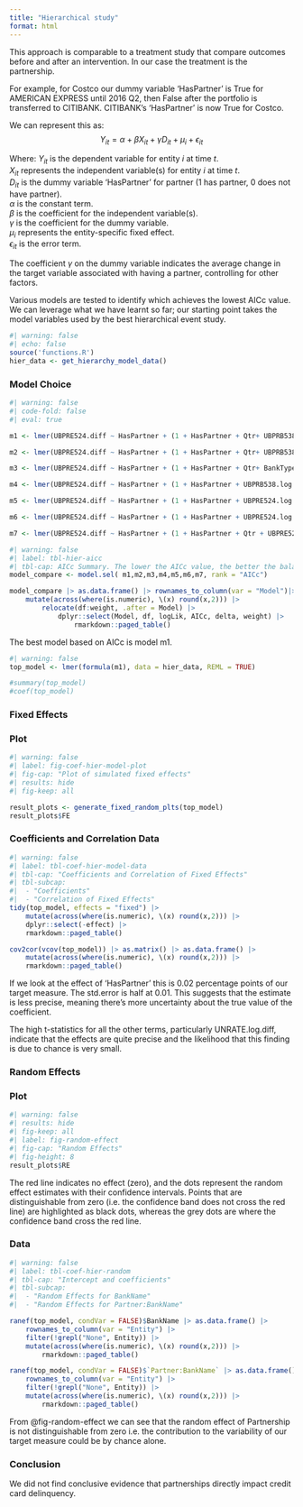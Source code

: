 ```yaml
---
title: "Hierarchical study"
format: html
---
```


This approach is comparable to a treatment study that compare outcomes before and after an intervention. In our case the treatment is the partnership. 

For example, for Costco our dummy variable 'HasPartner' is True for AMERICAN EXPRESS until 2016 Q2, then False after the portfolio is transferred to CITIBANK. CITIBANK's 'HasPartner' is now True for Costco. 

We can represent this as:
$$
Y_{it} = \alpha + \beta X_{it} + \gamma D_{it} + \mu_i + \epsilon_{it}
$$

Where:
$Y_{it}$ is the dependent variable for entity $i$ at time $t$.\
$X_{it}$ represents the independent variable(s) for entity $i$ at time $t$.\
$D_{it}$ is the dummy variable 'HasPartner' for partner (1 has partner, 0 does not have partner).\
$\alpha$ is the constant term.\
$\beta$ is the coefficient for the independent variable(s).\
$\gamma$ is the coefficient for the dummy variable.\
$\mu_i$ represents the entity-specific fixed effect.\
$\epsilon_{it}$ is the error term.\

The coefficient $\gamma$ on the dummy variable indicates the average change in the target variable associated with having a partner, controlling for other factors.

Various models are tested to identify which achieves the lowest AICc value. We can leverage what we have learnt so far; our starting point takes the model variables used by the best hierarchical event study.

```r
#| warning: false
#| echo: false
source('functions.R')
hier_data <- get_hierarchy_model_data()
```

### Model Choice

```r
#| warning: false
#| code-fold: false
#| eval: true

m1 <- lmer(UBPRE524.diff ~ HasPartner + (1 + HasPartner + Qtr+ UBPRB538.log.diff + UBPR3815.log.diff | BankName/Partner) + TDSP.log.diff + RRSFS.Pop.log.diff + UNRATE.log.diff + UNRATE.log.diff.lag1, data = hier_data, REML = FALSE)

m2 <- lmer(UBPRE524.diff ~ HasPartner + (1 + HasPartner + Qtr+ UBPRB538.log.diff + UBPR3815.log.diff | BankName/Partner) + TDSP.log.diff + RRSFS.Pop.log.diff + UNRATE.log.diff + UNRATE.log.diff.lag1 + UNRATE.log.diff.lag2, data = hier_data, REML = FALSE)

m3 <- lmer(UBPRE524.diff ~ HasPartner + (1 + HasPartner + Qtr+ BankType + UBPRB538.log.diff + UBPR3815.log.diff | BankName/Partner) + TDSP.log.diff + TDSP.log.diff.lag1, data = hier_data, REML = FALSE)

m4 <- lmer(UBPRE524.diff ~ HasPartner + (1 + HasPartner + UBPRB538.log.diff + UBPR3815.log.diff | BankName/Partner) + TDSP.log.diff + RRSFS.Pop.log.diff + UNRATE.log.diff + UNRATE.log.diff.lag1, data = hier_data, REML = FALSE)

m5 <- lmer(UBPRE524.diff ~ HasPartner + (1 + HasPartner + UBPRE524.log.diff.lag1 + UBPRB538.log.diff + UBPR3815.log.diff | BankName/Partner) + TDSP.log.diff + RRSFS.Pop.log.diff + UNRATE.log.diff + UNRATE.log.diff.lag1, data = hier_data, REML = FALSE)

m6 <- lmer(UBPRE524.diff ~ HasPartner + (1 + HasPartner + UBPRE524.log.diff.lag4 + UBPRB538.log.diff + UBPR3815.log.diff | BankName/Partner) + TDSP.log.diff + RRSFS.Pop.log.diff + UNRATE.log.diff + UNRATE.log.diff.lag1, data = hier_data, REML = FALSE)

m7 <- lmer(UBPRE524.diff ~ HasPartner + (1 + HasPartner + Qtr + UBPRE524.log.diff.lag4 + UBPRB538.log.diff + UBPR3815.log.diff | BankName/Partner) + TDSP.log.diff + RRSFS.Pop.log.diff + UNRATE.log.diff + UNRATE.log.diff.lag1, data = hier_data, REML = FALSE)
```
```r
#| warning: false
#| label: tbl-hier-aicc
#| tbl-cap: AICc Summary. The lower the AICc value, the better the balance between model complexity (number of parameters) and goodness of fit
model_compare <- model.sel( m1,m2,m3,m4,m5,m6,m7, rank = "AICc")

model_compare |> as.data.frame() |> rownames_to_column(var = "Model")|> 
    mutate(across(where(is.numeric), \(x) round(x,2))) |> 
        relocate(df:weight, .after = Model) |>
            dplyr::select(Model, df, logLik, AICc, delta, weight) |>
                rmarkdown::paged_table()  

```

The best model based on AICc is model m1.
```r
#| warning: false
top_model <- lmer(formula(m1), data = hier_data, REML = TRUE)

#summary(top_model)
#coef(top_model)
```

### Fixed Effects

::: {#panel-random-effects .panel-tabset}

### Plot
```r
#| warning: false
#| label: fig-coef-hier-model-plot
#| fig-cap: "Plot of simulated fixed effects"
#| results: hide
#| fig-keep: all

result_plots <- generate_fixed_random_plts(top_model)
result_plots$FE
```

### Coefficients and Correlation Data

```r
#| warning: false
#| label: tbl-coef-hier-model-data
#| tbl-cap: "Coefficients and Correlation of Fixed Effects"
#| tbl-subcap:
#|  - "Coefficients"
#|  - "Correlation of Fixed Effects"
tidy(top_model, effects = "fixed") |>
    mutate(across(where(is.numeric), \(x) round(x,2))) |>  
    dplyr::select(-effect) |>
    rmarkdown::paged_table() 

cov2cor(vcov(top_model)) |> as.matrix() |> as.data.frame() |>
    mutate(across(where(is.numeric), \(x) round(x,2))) |>  
    rmarkdown::paged_table() 

```
:::

If we look at the effect of 'HasPartner' this is 0.02 percentage points of our target measure. The std.error is half at	0.01. This suggests that the estimate is less precise, meaning there's more uncertainty about the true value of the coefficient.

The high t-statistics for all the other terms, particularly UNRATE.log.diff, indicate that the effects are quite precise and the likelihood that this finding is due to chance is very small.

### Random Effects

::: {#sec-random-effects .panel-tabset}

### Plot
```r
#| warning: false
#| results: hide
#| fig-keep: all
#| label: fig-random-effect
#| fig-cap: "Random Effects"
#| fig-height: 8
result_plots$RE 
```
The red line indicates no effect (zero), and the dots represent the random effect estimates with their confidence intervals. Points that are distinguishable from zero (i.e. the confidence band does not cross the red line) are highlighted as black dots, whereas the grey dots are where the confidence band cross the red line.

### Data
```r
#| warning: false
#| label: tbl-coef-hier-random
#| tbl-cap: "Intercept and coefficients"
#| tbl-subcap:
#|  - "Random Effects for BankName"
#|  - "Random Effects for Partner:BankName"

ranef(top_model, condVar = FALSE)$BankName |> as.data.frame() |> 
    rownames_to_column(var = "Entity") |> 
    filter(!grepl("None", Entity)) |>
    mutate(across(where(is.numeric), \(x) round(x,2))) |>  
        rmarkdown::paged_table()    

ranef(top_model, condVar = FALSE)$`Partner:BankName` |> as.data.frame() |> 
    rownames_to_column(var = "Entity") |> 
    filter(!grepl("None", Entity)) |>
    mutate(across(where(is.numeric), \(x) round(x,2))) |>  
        rmarkdown::paged_table()
```
:::

From @fig-random-effect we can see that the random effect of Partnership is not distinguishable from zero i.e. the contribution to the variability of our target measure could be by chance alone. 

### Conclusion

We did not find conclusive evidence that partnerships directly impact credit card delinquency. 

